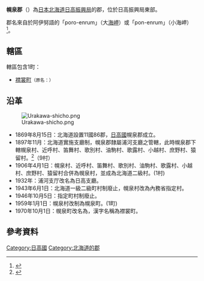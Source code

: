 {{日本郡
| 郡=幌泉郡
| 日文原名=幌泉郡
| 平假名=ほろいずみぐん
| 羅馬字拼音=Horoizumi-gun
| 都道府縣=北海道
| 支廳=日高振興局
| 町=1
| 村=
| 經度=
| 緯度=
| 地圖=[[File:Erimo_in_Hidaka_Subprefecture.gif|250px]]
}}
'''幌泉郡'''（{{jpn|j=幌泉郡|hg=ほろいずみぐん|rm=Horoizumi gun|f=y}}）為[[日本|日本]][[北海道|北海道]][[日高振興局|日高振興局]]的郡，位於日高振興局東部。

郡名來自於阿伊努語的「poro-enrum」（大[[海岬|海岬]]）或「pon-enrum」（小海岬）<ref>{{Cite web|url=http://www.pref.hokkaido.lg.jp/ks/ass/grp/1120P.pdf|title=アイヌ語地名リスト|accessdate=2017-08-16|author=北海道庁|date=|publisher=北海道庁|archive-date=2018-04-17|archive-url=https://web.archive.org/web/20180417012737/http://www.pref.hokkaido.lg.jp/ks/ass/grp/1120P.pdf|dead-url=no}}</ref>。
==轄區==
轄區包含1町：
*[[襟裳町|襟裳町]]<small>（原名：{{lang|ja|えりも町}}）</small>

==沿革==
[[Image:Urakawa-shicho.png|thumb]]
*1869年8月15日：北海道設置11國86郡，[[日高國|日高國]]幌泉郡成立。
*1897年11月：北海道實施支廳制，幌泉郡隸屬浦河支廳之管轄，此時幌泉郡下轄幌泉村、近呼村、笛舞村、歌別村、油駒村、歌露村、小越村、庶野村、猿留村。<ref>{{Cite web|url=http://homepage1.nifty.com/ishato/tiri/sityoson/01hokkai/01_hokkai11.htm#hidaka |title=市町村的變遷 - 北海道［道央・道南］ |publisher=ISSIE |accessdate=2008年6月14日 |language=ja |deadurl=yes |archiveurl=https://web.archive.org/web/20090930122953/http://homepage1.nifty.com/ishato/tiri/sityoson/01hokkai/01_hokkai11.htm |archivedate=2009年9月30日 }}</ref>（9村）
*1906年4月1日：幌泉村、近呼村、笛舞村、歌別村、油駒村、歌露村、小越村、庶野村、猿留村合併為幌泉村，並成為北海道二級村。(1村)
*1932年：浦河支厅改名為日高支廳。
*1943年6月1日：北海道一級二級町村制廢止，幌泉村改為內務省指定村。
*1946年10月5日：指定町村制廢止。
*1959年1月1日：幌泉村改制為幌泉町。(1町)
*1970年10月1日：幌泉町改名為{{lang|ja|えりも町}}，漢字名稱為襟裳町。

==參考資料==
{{Reflist}}

{{日高振興局}}
{{日高国的郡}}

[[Category:日高國|Category:日高國]]
[[Category:北海道的郡|Category:北海道的郡]]